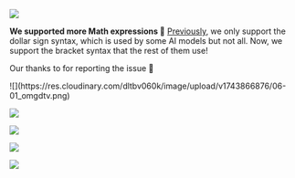 
![](https://res.cloudinary.com/dltbv060k/image/upload/v1742050491/06-01_v17h1y.png)

**We supported more Math expressions 🎨**
[Previously](/release/2024/9#30), we only support the dollar sign syntax,
which is used by some AI models but not all.
Now, we support the bracket syntax that the rest of them use! 

Our thanks to <ReleaseUser name="hai"/> for reporting the issue 🙇

<ReleaseBuild>
![](https://res.cloudinary.com/dltbv060k/image/upload/v1743866876/06-01_omgdtv.png)

![](https://res.cloudinary.com/dltbv060k/image/upload/v1743866883/06-02_neaz5a.png)

![](https://res.cloudinary.com/dltbv060k/image/upload/v1743866876/06-03_nxde6i.png)

![](https://res.cloudinary.com/dltbv060k/image/upload/v1743866496/06-04_jlobiz.png)

![](https://res.cloudinary.com/dltbv060k/image/upload/v1743866868/06-05_g2yfvg.png)
</ReleaseBuild>

